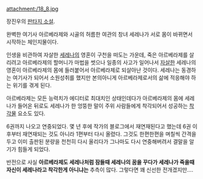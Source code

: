 attachment:/18_8.jpg

장진우의 [[판타지 소설]].

완벽한 여기사 아르베라제와 시골의 허름한 여관의 창녀 세레나가 서로 몸이 바뀌면서 시작하는 체인지물이다.

인생을 비관하여 자살한 [[세레나]]의 영혼이 구천을 떠도는 가운데, 죽은 아르베라제를 살리려고 아르베라제의 할머니가 마법을 썻으나 일종의 사고가 일어나서 [[자살]]한 세레나의 영혼이 아르베라제의 몸에 들러붙어서 아르베라제로 되살아난 것이다. 세레나는 동경하는 여기사가 되어서 소원성취를 했지만 본의아니게 아르베라제로서의 삶에 적응해야 하는 위기를 겪게 된다.

아르베라제는 모든 능력치가 에디터로 최대치인 상태인데다가 아르베라제의 몸에 세레나가 들어온 뒤로도 세레나가 한 엉뚱한 말이 주위 사람들에게 착각되어서 성공하는 [[착각물]] 요소도 있다.

6권까지 나오고 연중되었다. 몇 년 후에 작가의 블로그에서 재연재된다고 했는데 6권 이후부터 재연재되는 것도 아니라 1편부터 다시 올렸다. 그것도 한편한편을 며칠씩 간격을 두고 이미 출판된 분량을 천천히 다시 올리다가 그나마도 다시 연중해버려서 결말을 알기가 힘들게 되었다.

반전으로 사실 '''아르베라제도 세레나처럼 잠들때 세레나의 꿈을 꾸다가 세레나가 죽을때 자신이 세레나라고 착각한게 아니냐는'''  추측이 많다. 그렇다면 꽤 신선한 전개겠지만....

